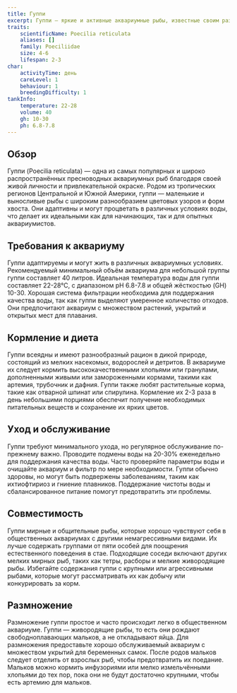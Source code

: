 ```yaml
---
title: Гуппи
excerpt: Гуппи — яркие и активные аквариумные рыбы, известные своим разнообразием цветов и узоров. Они просты в уходе и прекрасно подходят для общественных аквариумов.
traits:
    scientificName: Poecilia reticulata
    aliases: []
    family: Poeciliidae
    size: 4-6
    lifespan: 2-3
char:
    activityTime: день
    careLevel: 1
    behaviour: 1
    breedingDifficulty: 1
tankInfo:
    temperature: 22-28
    volume: 40
    gh: 10-30
    ph: 6.8-7.8
---
```


## Обзор
Гуппи (Poecilia reticulata) — одна из самых популярных и широко распространённых пресноводных аквариумных рыб благодаря своей живой личности и привлекательной окраске. Родом из тропических регионов Центральной и Южной Америки, гуппи — маленькие и выносливые рыбы с широким разнообразием цветовых узоров и форм хвоста. Они адаптивны и могут процветать в различных условиях воды, что делает их идеальными как для начинающих, так и для опытных аквариумистов.

## Требования к аквариуму
Гуппи адаптируемы и могут жить в различных аквариумных условиях. Рекомендуемый минимальный объём аквариума для небольшой группы гуппи составляет 40 литров. Идеальная температура воды для гуппи составляет 22-28°C, с диапазоном pH 6.8-7.8 и общей жёсткостью (GH) 10-30. Хорошая система фильтрации необходима для поддержания качества воды, так как гуппи выделяют умеренное количество отходов. Они предпочитают аквариум с множеством растений, укрытий и открытых мест для плавания.

## Кормление и диета
Гуппи всеядны и имеют разнообразный рацион в дикой природе, состоящий из мелких насекомых, водорослей и детритов. В аквариуме их следует кормить высококачественными хлопьями или гранулами, дополненными живыми или замороженными кормами, такими как артемия, трубочник и дафния. Гуппи также любят растительные корма, такие как отварной шпинат или спирулина. Кормление их 2-3 раза в день небольшими порциями обеспечит получение необходимых питательных веществ и сохранение их ярких цветов.

## Уход и обслуживание
Гуппи требуют минимального ухода, но регулярное обслуживание по-прежнему важно. Проводите подмены воды на 20-30% еженедельно для поддержания качества воды. Часто проверяйте параметры воды и очищайте аквариум и фильтр по мере необходимости. Гуппи обычно здоровы, но могут быть подвержены заболеваниям, таким как ихтиофтириоз и гниение плавников. Поддержание чистоты воды и сбалансированное питание помогут предотвратить эти проблемы.

## Совместимость
Гуппи мирные и общительные рыбы, которые хорошо чувствуют себя в общественных аквариумах с другими немагрессивными видами. Их лучше содержать группами от пяти особей для поощрения естественного поведения в стае. Подходящие соседи включают других мелких мирных рыб, таких как тетры, расборы и мелкие живородящие рыбы. Избегайте содержания гуппи с крупными или агрессивными рыбами, которые могут рассматривать их как добычу или конкурировать за корм.

## Размножение
Размножение гуппи простое и часто происходит легко в общественном аквариуме. Гуппи — живородящие рыбы, то есть они рождают свободноплавающих мальков, а не откладывают яйца. Для размножения предоставьте хорошо обслуживаемый аквариум с множеством укрытий для беременных самок. После родов мальков следует отделить от взрослых рыб, чтобы предотвратить их поедание. Мальков можно кормить инфузориями или мелко измельчёнными хлопьями до тех пор, пока они не будут достаточно крупными, чтобы есть артемию для мальков.
